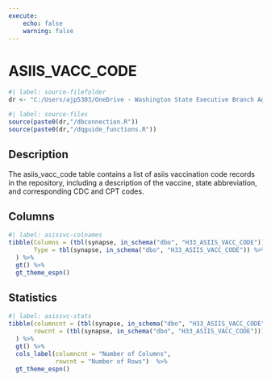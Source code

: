 ```yaml
---
execute:
    echo: false
    warning: false
---
```


# ASIIS_VACC_CODE {.unnumbered}

```r
#| label: source-filefolder
dr <- "C:/Users/ajp5303/OneDrive - Washington State Executive Branch Agencies/source_scripts"
```

```r
#| label: source-files
source(paste0(dr,"/dbconnection.R"))
source(paste0(dr,"/dqguide_functions.R"))
```

## Description

The asiis_vacc_code table contains a list of asiis vaccination code records in the repository, including a description of the vaccine, state abbreviation, and corresponding CDC and CPT codes.

## Columns

```r
#| label: asissvc-colnames
tibble(Columns = (tbl(synapse, in_schema("dbo", "H33_ASIIS_VACC_CODE")) %>% colnames()),
       Type = tbl(synapse, in_schema("dbo", "H33_ASIIS_VACC_CODE")) %>% head(1) %>% as_tibble() %>% sapply(class)
  ) %>%
  gt() %>%
  gt_theme_espn()
```

## Statistics

```r
#| label: asissvc-stats
tibble(columncnt = (tbl(synapse, in_schema("dbo", "H33_ASIIS_VACC_CODE")) %>% ncol()),
       rowcnt = (tbl(synapse, in_schema("dbo", "H33_ASIIS_VACC_CODE"))) %>% nrow2()
  ) %>%
  gt() %>%
  cols_label(columncnt = "Number of Columns",
             rowcnt = "Number of Rows")  %>%
  gt_theme_espn()
```
